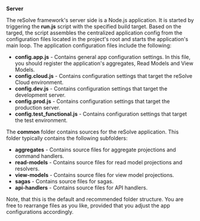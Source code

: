 **Server**

The reSolve framework's server side is a Node.js application. It is started by triggering the **run.js** script with the specified build target. Based on the targed, the script assembles the centralized application config from the configuration files located in the project's root and starts the application's main loop. The application configuration files include the following:

- **config.app.js** - Contains general app configuration settings. In this file, you should register the application's aggregates, Read Models and View Models.
- **config.cloud.js** - Contains configuration settings that target the reSolve Cloud environment.
- **config.dev.js** - Contains configuration settings that target the development server.
- **config.prod.js** - Contains configuration settings that target the production server.
- **config.test_functional.js** - Contains configuration settings that target the test environment.

The **common** folder contains sources for the reSolve application. This folder typically contains the following subfolders:

- **aggregates** - Contains source files for aggregate projections and command handlers.
- **read-models** - Contains source files for read model projections and resolvers.
- **view-models** - Contains source files for view model projections.
- **sagas** - Contains source files for sagas.
- **api-handlers** - Contains source files for API handlers.

Note, that this is the default and recommended folder structure. You are free to rearrange files as you like, provided that you adjust the app configurations accordingly.
